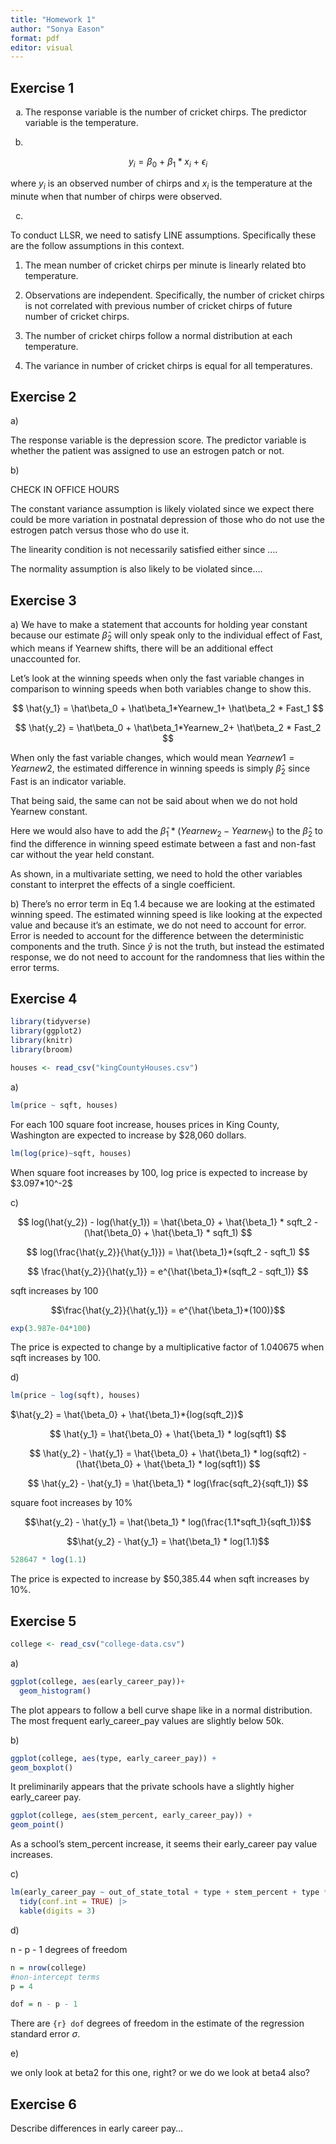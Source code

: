 ```yaml
---
title: "Homework 1"
author: "Sonya Eason"
format: pdf
editor: visual
---
```


## Exercise 1

a)  The response variable is the number of cricket chirps. The predictor variable is the temperature.

b)  

$$
y_i = \beta_0 \ +\ \beta_1 * x_i \ +\ \epsilon_i 
$$

where $y_i$ is an observed number of chirps and $x_i$ is the temperature at the minute when that number of chirps were observed.

c)  

To conduct LLSR, we need to satisfy LINE assumptions. Specifically these are the follow assumptions in this context.

1.  The mean number of cricket chirps per minute is linearly related bto temperature.

2.  Observations are independent. Specifically, the number of cricket chirps is not correlated with previous number of cricket chirps of future number of cricket chirps.

3.  The number of cricket chirps follow a normal distribution at each temperature.

4.  The variance in number of cricket chirps is equal for all temperatures.

## Exercise 2

a\)

The response variable is the depression score. The predictor variable is whether the patient was assigned to use an estrogen patch or not.

b\)

CHECK IN OFFICE HOURS

The constant variance assumption is likely violated since we expect there could be more variation in postnatal depression of those who do not use the estrogen patch versus those who do use it.

The linearity condition is not necessarily satisfied either since ....

The normality assumption is also likely to be violated since....

## Exercise 3

a\) We have to make a statement that accounts for holding year constant because our estimate $\hat\beta_2$ will only speak only to the individual effect of Fast, which means if Yearnew shifts, there will be an additional effect unaccounted for.

Let's look at the winning speeds when only the fast variable changes in comparison to winning speeds when both variables change to show this.

$$
\hat{y_1}
= \hat\beta_0 + \hat\beta_1*Yearnew_1+ \hat\beta_2 * Fast_1
$$

$$
\hat{y_2}
= \hat\beta_0 + \hat\beta_1*Yearnew_2+ \hat\beta_2 * Fast_2
$$

When only the fast variable changes, which would mean $Yearnew1 = Yearnew2$, the estimated difference in winning speeds is simply $\hat\beta_2$ since Fast is an indicator variable.

That being said, the same can not be said about when we do not hold Yearnew constant.

Here we would also have to add the $\hat\beta_1 * (Yearnew_2 - Yearnew_1)$ to the $\hat\beta_2$ to find the difference in winning speed estimate between a fast and non-fast car without the year held constant.

As shown, in a multivariate setting, we need to hold the other variables constant to interpret the effects of a single coefficient.

b\) There's no error term in Eq 1.4 because we are looking at the estimated winning speed. The estimated winning speed is like looking at the expected value and because it's an estimate, we do not need to account for error. Error is needed to account for the difference between the deterministic components and the truth. Since $\hat{y}$ is not the truth, but instead the estimated response, we do not need to account for the randomness that lies within the error terms.

## Exercise 4

```r
library(tidyverse)
library(ggplot2)
library(knitr)
library(broom)
```

```r
houses <- read_csv("kingCountyHouses.csv")
```

a\)

```r
lm(price ~ sqft, houses)
```

For each 100 square foot increase, houses prices in King County, Washington are expected to increase by \$28,060 dollars.

```r
lm(log(price)~sqft, houses)
```

When square foot increases by 100, log price is expected to increase by \$3.097\*10\^-2\$

c\)

$$
log(\hat{y_2}) - log(\hat{y_1}) = \hat{\beta_0} + \hat{\beta_1} * sqft_2 - (\hat{\beta_0} + \hat{\beta_1} * sqft_1)
$$

$$
log(\frac{\hat{y_2}}{\hat{y_1}}) = \hat{\beta_1}*(sqft_2 - sqft_1)
$$

$$
\frac{\hat{y_2}}{\hat{y_1}} = e^{\hat{\beta_1}*(sqft_2 - sqft_1)}
$$

sqft increases by 100

$$\frac{\hat{y_2}}{\hat{y_1}} = e^{\hat{\beta_1}*(100)}$$

```r
exp(3.987e-04*100)  
```

The price is expected to change by a multiplicative factor of 1.040675 when sqft increases by 100.

d\)

```r
lm(price ~ log(sqft), houses)
```

$\hat{y_2} = \hat{\beta_0} + \hat{\beta_1}*{log(sqft_2)}$

$$
\hat{y_1} = \hat{\beta_0} + \hat{\beta_1} * log(sqft1)
$$

$$
\hat{y_2} - \hat{y_1} = \hat{\beta_0} + \hat{\beta_1} * log(sqft2) - (\hat{\beta_0} + \hat{\beta_1} * log(sqft1))
$$

$$
\hat{y_2} - \hat{y_1} = \hat{\beta_1} * log(\frac{sqft_2}{sqft_1})
$$

square foot increases by 10%

$$\hat{y_2} - \hat{y_1} = \hat{\beta_1} * log(\frac{1.1*sqft_1}{sqft_1})$$

$$\hat{y_2} - \hat{y_1} = \hat{\beta_1} * log(1.1)$$

```r
528647 * log(1.1)
```

The price is expected to increase by \$50,385.44 when sqft increases by 10%.

## Exercise 5

```r
college <- read_csv("college-data.csv")
```

a\)

```r
ggplot(college, aes(early_career_pay))+
  geom_histogram()
```

The plot appears to follow a bell curve shape like in a normal distribution. The most frequent early_career_pay values are slightly below 50k.

b\)

```r
ggplot(college, aes(type, early_career_pay)) +
geom_boxplot()
```

It preliminarily appears that the private schools have a slightly higher early_career pay.

```r
ggplot(college, aes(stem_percent, early_career_pay)) +
geom_point()
```

As a school's stem_percent increase, it seems their early_career pay value increases.

c\)

```r
lm(early_career_pay ~ out_of_state_total + type + stem_percent + type * stem_percent, college) |>
  tidy(conf.int = TRUE) |>
  kable(digits = 3)
```

d\)

n - p - 1 degrees of freedom

```r
n = nrow(college)
#non-intercept terms
p = 4

dof = n - p - 1
```

There are `{r} dof` degrees of freedom in the estimate of the regression standard error $\sigma$.

e\)

we only look at beta2 for this one, right? or we do we look at beta4 also?

## Exercise 6

Describe differences in early career pay...
